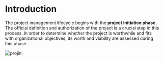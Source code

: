 # Introduction

The project management lifecycle begins with the **project initiation phase.** The official definition and authorization of the project is a crucial step in this process. In order to determine whether the project is worthwhile and fits with organizational objectives, its worth and viability are assessed during this phase.

![projini](/projini.png)
